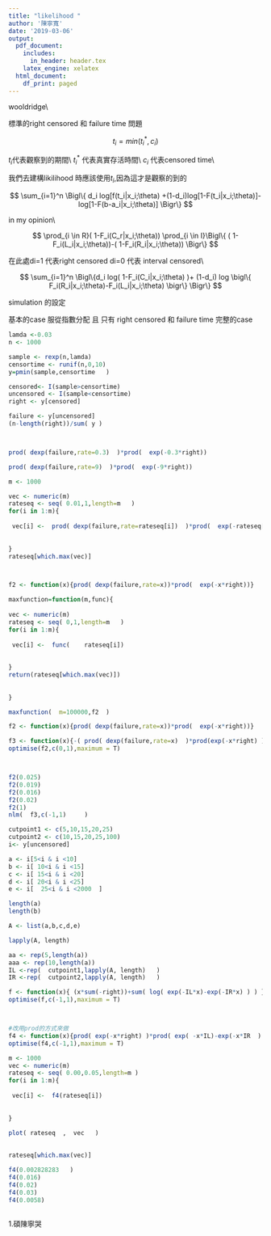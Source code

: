 ```yaml
---
title: "likelihood "
author: '陳寧寬'
date: '2019-03-06'
output:
  pdf_document:
    includes:
      in_header: header.tex
    latex_engine: xelatex
  html_document:
    df_print: paged
---
```


wooldridge\\

標準的right censored 和 failure time 問題

$$  t_i=min(t_i^* ,c_i   )  $$

$t_i$代表觀察到的期間\\
$t_i^*$ 代表真實存活時間\\
$c_i$  代表censored time\\

我們去建構likilihood 時應該使用$t_i$,因為這才是觀察的到的





$$  \sum_{i=1}^n \Bigl\{   d_i log[f(t_i|x_i;\theta) +(1-d_i)log[1-F(t_i|x_i;\theta)]-log[1-F(b-a_i|x_i;\theta)]      \Bigr\} $$

in my opinion\\

$$  \prod_{i \in R}(  1-F_i(C_r|x_i;\theta)) \prod_{i \in I}\Bigl\{ 
( 1-F_i(L_i|x_i;\theta))-(  1-F_i(R_i|x_i;\theta))  \Bigr\} $$



在此處di=1 代表right censored di=0 代表 interval censored\\


$$    \sum_{i=1}^n   \Bigl\{d_i log( 1-F_i(C_i|x_i;\theta) )+          (1-d_i) log \bigl\{ F_i(R_i|x_i;\theta)-F_i(L_i|x_i;\theta)   \bigr\}  \Bigr\}               $$

simulation 的設定


基本的case 服從指數分配 且 只有 right censored 和 failure time 完整的case

```r


lamda <-0.03
n <- 1000

sample <- rexp(n,lamda)
censortime <- runif(n,0,10)
y=pmin(sample,censortime   )

censored<- I(sample>censortime)
uncensored <- I(sample<censortime)
right <- y[censored]

failure <- y[uncensored]
(n-length(right))/sum( y )



prod( dexp(failure,rate=0.3)  )*prod(  exp(-0.3*right))

prod( dexp(failure,rate=9)  )*prod(  exp(-9*right))

m <- 1000

vec <- numeric(m)
rateseq <- seq( 0.01,1,length=m   )
for(i in 1:m){
  
 vec[i] <-  prod( dexp(failure,rate=rateseq[i])  )*prod(  exp(-rateseq[i]*right))
  
  
}
rateseq[which.max(vec)]



f2 <- function(x){prod( dexp(failure,rate=x))*prod(  exp(-x*right))}

maxfunction=function(m,func){
  
vec <- numeric(m)
rateseq <- seq( 0,1,length=m   )
for(i in 1:m){
  
 vec[i] <-  func(    rateseq[i])
  
  
}
return(rateseq[which.max(vec)])
  
  
}

maxfunction(  m=100000,f2  )

```

```r
f2 <- function(x){prod( dexp(failure,rate=x))*prod(  exp(-x*right))}

f3 <- function(x){-( prod( dexp(failure,rate=x)  )*prod(exp(-x*right) ) )}
optimise(f2,c(0,1),maximum = T)



f2(0.025)
f2(0.019)
f2(0.016)
f2(0.02)
f2(1)
nlm(  f3,c(-1,1)     )
```


```r
cutpoint1 <- c(5,10,15,20,25)
cutpoint2 <- c(10,15,20,25,100)
i<- y[uncensored]

a <- i[5<i & i <10]
b <- i[ 10<i & i <15]
c <- i[ 15<i & i <20]
d <- i[ 20<i & i <25]
e <- i[  25<i & i <2000  ]

length(a)
length(b)

A <- list(a,b,c,d,e)

lapply(A, length)

aa <- rep(5,length(a))
aaa <- rep(10,length(a))
IL <-rep(  cutpoint1,lapply(A, length)   )
IR <-rep(  cutpoint2,lapply(A, length)   )

f <- function(x){ (x*sum(-right))+sum( log( exp(-IL*x)-exp(-IR*x) ) ) }
optimise(f,c(-1,1),maximum = T)



#改用prod的方式來做
f4 <- function(x){prod( exp(-x*right) )*prod( exp( -x*IL)-exp(-x*IR  )       ) }
optimise(f4,c(-1,1),maximum = T)

m <- 1000
vec <- numeric(m)
rateseq <- seq( 0.00,0.05,length=m )
for(i in 1:m){
  
 vec[i] <-  f4(rateseq[i])
  
  
}

plot( rateseq  ,  vec   ) 
 
 
rateseq[which.max(vec)]

f4(0.002828283   )
f4(0.016)
f4(0.02)
f4(0.03)
f4(0.0058)
 
```


1.碩陳寧哭